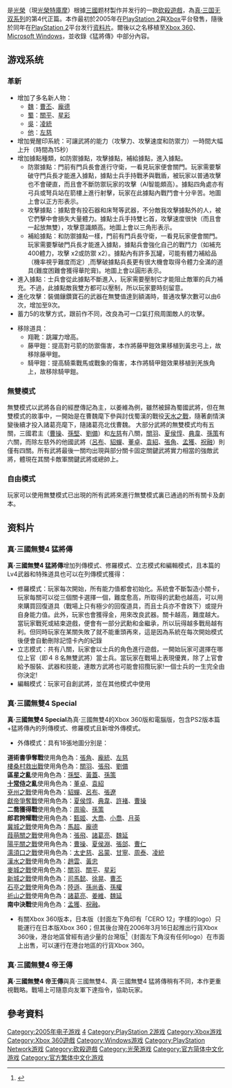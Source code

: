 {{重寫|time=2015-12-14T02:44:07+00:00}}
{{Game guide}}
{{NoteTA
| G1=Games
}}
{{Infobox video game
|title= 真·三國無雙4
|japanese = 真・三國無双4
|image=
|caption = 
|developer =[[Omega_Force|Omega Force]] 
|publisher ={{vgrelease|WW|[[光榮公司|光荣]]|CN|[[中视网元|中视网元]]}}
|director = 森中隆
|designer = -{庄}-知彦
|engine =
|series =[[真·三國無雙系列|真·三國無雙系列]]
|released={{Infobox VG/C|2005年2月24日|'''PlayStation 2'''<br />{{vgrelease|JP|2005年2月24日|NA|2005年9月13日|EU|2005年9月23日}}<u>'''猛将传'''</u>{{vgrelease|JP|2005年9月15日|NA|2005年11月15日}}'''Xbox'''<br />{{vgrelease|JP|2005年8月25日|NA|2005年9月13日|EU|2005年9月23日}}'''Xbox 360'''<br />{{vgrelease|JP|2005年12月2日|TW|2006年3月16日<ref>{{cite web|title=Xbox 360 版《真‧三國無雙 4 Empires》畫面公布|url=https://gnn.gamer.com.tw/7/22887.html|website=巴哈姆特|accessdate=2015-08-20|archive-date=2018-07-03|archive-url=https://web.archive.org/web/20180703162538/https://gnn.gamer.com.tw/7/22887.html|dead-url=no}}</ref>|NA|2006年3月28日|EU|2006年6月23日}}'''Microsoft Windows'''<br />{{vgrelease|JP|2006年6月22日|TW|2006年6月22日
<ref name="DW4_TW">{{cite web | url=http://gnn.gamer.com.tw/8/23858.html | title=Xbox 360 版《真‧三國無雙 4 Empires》畫面公布 | publisher=巴哈姆特電玩資訊站 | author=Sam | date=2006-03-06 | accessdate=2015-08-20 | archiveurl=https://web.archive.org/web/20080221231605/http://gnn.gamer.com.tw/7/22887.html | archivedate=2008-02-21 | deadurl=yes }}</ref>|CN|2008年11月5日
<ref name="DW4_CN">{{cite web | url=http://games.sina.com.cn/j/n/2008-11-05/1754278292.shtml | title=《真三国无双4 Special》简体版11月5日上市 | publisher=新浪游戏 | author=网元网 | date=2008-11-05 | accessdate=2015-08-20 | archiveurl=https://web.archive.org/web/20081112093400/http://games.sina.com.cn/j/n/2008-11-05/1754278292.shtml | archivedate=2008-11-12 | deadurl=yes }}</ref>}}'''PlayStation Network'''<br />{{vgrelease|EU|2013年1月30日|JP|2013年5月15日}} }}
|genre=[[动作游戏|动作]]<ref>{{cite web |title=EA Signs North American Distribution Agreement with Koei Corporation for Upcoming Tactical Action Game Samurai Warriors |url=http://www.info.ea.com/news/pr/pr456.htm |publisher=[[Electronic_Arts|Electronic Arts]] |date=February 24, 2004 |accessdate=December 3, 2007 |archiveurl=https://web.archive.org/web/20071216012103/http://www.info.ea.com/news/pr/pr456.htm |archivedate=2007年12月16日 |deadurl=yes }}</ref>、[[砍杀游戏|砍杀游戏]]
| modes=[[单人电子游戏|单人]]、[[多人电子游戏|多人游戏]]
|platforms=[[PlayStation_2|PlayStation 2]]、[[Xbox|Xbox]]、[[Xbox_360|Xbox 360]]、[[Microsoft_Windows|Microsoft Windows]]、[[PlayStation_Network|PlayStation Network]]
}}

{{Infobox video game
|title = 真·三國無雙4 帝王傳
|japanese = 真・三國無双4 Empires
|developer = [[Omega_Force|Omega Force]]
|publisher = [[光榮公司|光荣]]
|engine = 
|series = [[真·三国无双系列|真·三国无双系列]]
|released = {{Vgrelease|JP|2006年3月23日|TW|2006年3月23日|NA|2006年3月28日}}
|genre = [[战略游戏|战略]]、[[动作游戏|动作]]、[[砍杀游戏|砍杀]]
|modes = [[单人游戏|单人游戏]]、[[多人游戏|多人游戏]]
|platforms = [[PlayStation_2|PlayStation 2]]、 [[Xbox_360|Xbox 360]]
}}

{{Vgname|真‧三國無雙4|ja=真・三國無双4|en=Dynasty Warriors 5|diff=yes}}是[[光榮公司|光榮]]（現[[光榮特庫摩|光榮特庫摩]]）根據[[三國|三國]]题材製作并发行的一款[[砍殺遊戲|砍殺遊戲]]，為[[真·三国无双系列|真·三国无双系列]]的第4代正篇。本作最初於2005年在[[PlayStation_2|PlayStation 2]]與[[Xbox|Xbox]]平台發售，隨後於同年在[[PlayStation_2|PlayStation 2]]平台发行[[资料片|资料片]]{{Vgname|真‧三國無雙4 猛將傳|ja=真・三國無双4 猛将伝|en=Dynasty Warriors 5: Xtreme Legends|diff=yes}}。爾後以{{vgsname|「真‧三國無雙4 Special」|ja=真・三國無双4 Special|en=Dynasty Warriors 5 Special|diff=yes}}之名移植至[[Xbox_360|Xbox 360]]、[[Microsoft_Windows|Microsoft Windows]]，並收錄《猛將傳》中部分內容。

==游戏系统==
=== 革新 ===
*增加了多名新人物：
**[[曹魏|魏]]：[[曹丕|曹丕]]、[[龐德|龐德]]
**[[蜀漢|蜀]]：[[關平|關平]]、[[星彩|星彩]]
**[[孫吳|吳]]：[[凌統|凌統]]
**[[他|他]]：[[左慈|左慈]]
*增加覺醒印系統：可讓武將的能力（攻擊力、攻擊速度和防禦力）一時間大幅上升（時間為15秒）
*增加據點種類，如防禦據點，攻擊據點，補給據點，進入據點。
**防禦據點：門前有門兵長會進行守衛，一看見玩家便會關門。玩家需要撃破守門兵長才能進入據點，據點士兵手持戰矛與戰盾，被玩家以普通攻擊也不會硬直，而且會不斷防禦玩家的攻擊（AI智能頗高）。據點四角處亦有弓兵或弩兵站在箭樓上進行射擊，玩家在此據點內戰鬥會十分辛苦。地圖上會以正方形表示。
**攻擊據點：據點會有投石器和床弩等武器，不分敵我攻擊據點外的人，被它們擊中會損失大量體力。據點士兵手持雙匕首，攻擊速度很快（而且會一起放無雙），攻擊意識頗高。地圖上會以三角形表示。
**補給據點：和防禦據點一樣，門前有門兵長守衛，一看見玩家便會關門。玩家需要撃破門兵長才能進入據點，據點兵會強化自己的戰鬥力（如補充400體力，攻擊 x2或防禦 x2）。據點內有許多瓦罐，可能有體力補給品（機率視乎難度而定）,而擊破據點兵長更有很大機會取得令體力全滿的道具(難度困難會獲得華陀膏)。地圖上會以圓形表示。
*進入據點：士兵會從此據點不斷進入，玩家需要壓制它才能阻止敵軍的兵力補充。不過，此據點敵我雙方都可以壓制，所以玩家要時刻留意。
*進化攻擊：裝備鑲鑽寶石的武器在無雙值達到額滿時，普通攻擊次數可以由6次，增加至9次。
*蓄力5的攻擊方式，跟前作不同，改良為可一口氣打飛周圍敵人的攻擊。

*移除道具：
**翔靴：跳躍力增高。
**藤甲鎧：提高對弓箭的防禦傷害，本作將藤甲鎧效果移植到黃忠弓上，故移除藤甲鎧。
**騎甲鎧：提高騎乘戰馬或戰象的傷害，本作將騎甲鎧效果移植到羌族角上，故移除騎甲鎧。

===無雙模式===
無雙模式以武將各自的經歷傳記為主，以姜維為例，雖然被歸為蜀國武將，但在無雙模式的故事中，一開始是在曹魏麾下參與討伐蜀漢的戰役[[天水之戰|天水之戰]]，隨著劇情演變後續才投入諸葛亮麾下，隨諸葛亮北伐曹魏。
大部分武將的無雙模式均有五關，三國君主（[[曹操|曹操]]、[[孫堅|孫堅]]、[[劉備|劉備]]）和[[左慈|左慈]]有八關，[[關羽|關羽]]、[[夏侯惇|夏侯惇]]、[[典韋|典韋]]、[[孫策|孫策]]有六關，而除左慈外的他國武將（[[呂布|呂布]]、[[貂蟬|貂蟬]]、[[董卓|董卓]]、[[袁紹|袁紹]]、[[張角|張角]]、[[孟獲|孟獲]]、[[祝融|祝融]]）則僅有四關。所有武將最後一關均出現與部分關卡固定關鍵武將實力相當的強敵武將，體現在其關卡敵軍關鍵武將或總帥上。

===自由模式===
玩家可以使用無雙模式已出現的所有武將來進行無雙模式裏已通過的所有關卡及劇本。

==资料片==

===真‧三國無雙4 猛將傳===
'''真‧三國無雙4 猛將傳'''增加列傳模式、修羅模式、立志模式和編輯模式，且本篇的Lv4武器和特殊道具也可以在列傳模式獲得：
* 修羅模式：玩家每次開始，所有能力值都會初始化。系統會不斷製造小關卡，玩家每關可以從三個關卡選擇一個，難度愈高，所取得的武勳也越高，可以用來購買回復道具（戰場上只有極少的回復道具，而且士兵亦不會跌下）或提升自身能力值。此外，玩家也會獲得金，用來改良武器。關卡越高，難度越大。當玩家戰死或結束遊戲，便會有一部分武勳和金繼承，所以玩得越多戰局越有利。但同時玩家在某關失敗了就不能重頭再來，這是因為系統在每次開始模式後便會自動刪除記憶卡內的紀錄
* 立志模式：共有八關，玩家會以士兵的角色進行遊戲，一開始玩家可選擇在哪位上官（即４８名無雙武將）當士兵。當玩家在戰場上表現優異，除了上官會給予服裝、武器和技能，連敵方武將也可能會招攬玩家!一個士兵的一生完全由你決定!
* 編輯模式：玩家可自創武將，並在其他模式中使用

===真‧三國無雙4 Special===
'''真‧三國無雙4 Special'''為真‧三國無雙4的Xbox 360版和電腦版，包含PS2版本篇+猛將傳內的列傳模式、修羅模式且新增外傳模式。
* 外傳模式：具有18張地圖分別是：
'''道術書爭奪戰'''使用角色為：[[張角|張角]]、[[龐統|龐統]]、[[左慈|左慈]]<br>[[大樹樓桑村|樓桑村救出戰]]使用角色為：[[關羽|關羽]]、[[張飛|張飛]]、[[劉備|劉備]]<br>'''區星之亂'''使用角色為：[[孫堅|孫堅]]、[[黃蓋|黃蓋]]、[[孫策|孫策]]<br>'''[[十常侍|十常侍]]之亂'''使用角色為：[[董卓|董卓]]、[[袁紹|袁紹]]<br>[[兗州之戰|兗州之戰]]使用角色為：[[貂蟬|貂蟬]]、[[呂布|呂布]]、[[張遼|張遼]]<br>[[曹操迎天子|獻帝爭奪戰]]使用角色為：[[夏侯惇|夏侯惇]]、[[典韋|典韋]]、[[許褚|許褚]]、[[曹操|曹操]]<br>'''二喬獲得戰'''使用角色為：[[周瑜|周瑜]]、[[孫策|孫策]]<br>'''郎君誇耀戰'''使用角色為：[[文昭甄皇后|甄姬]]、[[大橋|大喬]]、[[小橋|小喬]]、[[黃夫人|月英]]<br>[[冀城之圍|冀城之戰]]使用角色為：[[馬超|馬超]]、[[龐德|龐德]]<br>[[葭萌關之戰|葭萌關之戰]]使用角色為：[[張飛|張飛]]、[[諸葛亮|諸葛亮]]、[[魏延|魏延]]<br>[[陽平關之戰|陽平關之戰]]使用角色為：[[曹操|曹操]]、[[夏侯淵|夏侯淵]]、[[張郃|張郃]]、[[曹仁|曹仁]]<br>[[濡須之戰_(217年)|濡須口之戰]]使用角色為：[[太史慈|太史慈]]、[[呂蒙|呂蒙]]、[[甘寧|甘寧]]、[[周泰|周泰]]、[[凌統|凌統]]<br>[[漢中之戰|漢水之戰]]使用角色為：[[趙雲|趙雲]]、[[黃忠|黃忠]]<br>[[麥城之戰|麥城之戰]]使用角色為：[[關羽|關羽]]、[[關平|關平]]、[[敬哀皇后_(蜀漢)|星彩]]<br>[[新城之亂|新城之戰]]使用角色為：[[司馬懿|司馬懿]]、[[徐晃|徐晃]]、[[曹丕|曹丕]]<br>[[石亭之戰|石亭之戰]]使用角色為：[[陸遜|陸遜]]、[[孫夫人|孫尚香]]、[[孫權|孫權]]<br>[[諸葛亮北伐|祈山之戰]]使用角色為：[[諸葛亮|諸葛亮]]、[[姜維|姜維]]、[[魏延|魏延]]<br>'''南中決戰'''使用角色為：[[孟獲|孟獲]]、[[祝融夫人|祝融]]。
* 有關Xbox 360版本，日本版（封面左下角印有「CERO 12」字樣的logo）只能運行在日本版Xbox 360；但其後台灣在2006年3月16日起推出行貨Xbox 360後，港台地區曾經有過少量的台灣版<ref>{{Cite web |url=https://im5481.wordpress.com/2011/10/25/%E7%9C%9F%E2%80%A7%E4%B8%89%E5%9C%8B%E7%84%A1%E9%9B%99%EF%BC%94-special-xbox-360-%E5%8F%B0%E7%81%A3%E4%BA%9E%E7%89%88/ |title=真‧三國無雙４ Special XBOX 360 台灣亞版 |access-date=2016-01-17 |archive-date=2017-02-28 |archive-url=https://web.archive.org/web/20170228090219/https://im5481.wordpress.com/2011/10/25/%e7%9c%9f%e2%80%a7%e4%b8%89%e5%9c%8b%e7%84%a1%e9%9b%99%ef%bc%94-special-xbox-360-%e5%8f%b0%e7%81%a3%e4%ba%9e%e7%89%88/ |dead-url=no }}</ref>（封面左下角沒有任何logo）在市面上出售，可以運行在港台地區的行貨Xbox 360。

===真‧三國無雙4 帝王傳===
'''真‧三國無雙4 帝王傳'''與真‧三國無雙4、真‧三國無雙4 猛將傳稍有不同，本作更重視戰略。戰場上可隨意向友軍下達指令，協助玩家。

== 參考資料 ==
{{Reflist}}

{{Musou Series}}

{{DEFAULTSORT:Shin Sangokumusou 4}}
[[Category:2005年电子游戏|Category:2005年电子游戏]]
[[Category:真·三国无双系列电子游戏|4]]
[[Category:PlayStation_2游戏|Category:PlayStation 2游戏]]
[[Category:Xbox游戏|Category:Xbox游戏]]
[[Category:Xbox_360遊戲|Category:Xbox 360遊戲]]
[[Category:Windows游戏|Category:Windows游戏]]
[[Category:PlayStation_Network游戏|Category:PlayStation Network游戏]]
[[Category:砍殺遊戲|Category:砍殺遊戲]]
[[Category:光荣游戏|Category:光荣游戏]]
[[Category:官方简体中文化游戏|Category:官方简体中文化游戏]]
[[Category:官方繁体中文化游戏|Category:官方繁体中文化游戏]]